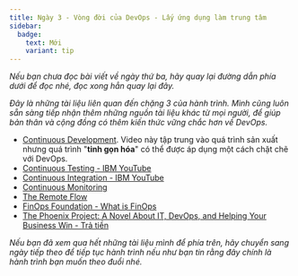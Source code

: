 ```yaml
---
title: Ngày 3 - Vòng đời của DevOps - Lấy ứng dụng làm trung tâm
sidebar:
  badge:
    text: Mới
    variant: tip
---
```



_Nếu bạn chưa đọc bài viết về ngày thứ ba, hãy quay lại đường dẫn phía dưới để đọc nhé, đọc xong hẳn quay lại đây._

<LinkCard
  title="Ngày 3 - Vòng đời của DevOps - Lấy ứng dụng làm trung tâm"
  href="../../guides/devops/day3"
/>

_Đây là những tài liệu liên quan đến chặng 3 của hành trình. Mình cũng luôn sẵn sàng tiếp nhận thêm những nguồn tài liệu
khác từ mọi người, để giúp bản thân và cộng đồng có thêm kiến thức vững chắc hơn về DevOps._

- [Continuous Development](https://www.youtube.com/watch?v=UnjwVYAN7Ns). Video này tập trung vào quá trình sản xuất 
nhưng quá trình "**tinh gọn hóa**" có thể được áp dụng một cách chặt chẽ với DevOps.
- [Continuous Testing - IBM YouTube](https://www.youtube.com/watch?v=UnjwVYAN7Ns)
- [Continuous Integration - IBM YouTube](https://www.youtube.com/watch?v=1er2cjUq1UI)
- [Continuous Monitoring](https://www.youtube.com/watch?v=Zu53QQuYqJ0)
- [The Remote Flow](https://www.notion.so/The-Remote-Flow-d90982e77a144f4f990c135f115f41c6)
- [FinOps Foundation - What is FinOps](https://www.finops.org/introduction/what-is-finops/)
- [The Phoenix Project: A Novel About IT, DevOps, and Helping Your Business Win - Trả tiền](https://www.amazon.com/Phoenix-Project-DevOps-Helping-Business/dp/1942788290/)

_Nếu bạn đã xem qua hết những tài liệu mình để phía trên, hãy chuyển sang ngày tiếp theo để tiếp tục hành trình nếu như bạn 
tin rằng đây chính là hành trình bạn muốn theo đuổi nhé._

<LinkCard
  title="Ngày 4"
  href="../../guides/devops/day4"
/>
